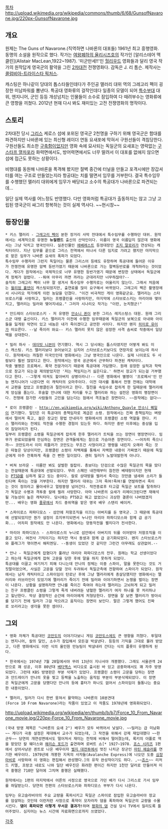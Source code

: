 [[목차]]
http://upload.wikimedia.org/wikipedia/commons/thumb/6/68/GunsofNavarone.jpg/220px-GunsofNavarone.jpg
== 개요 ==
원제는 The Guns of Navarone.(직역하면 나바론의 대포들)
1961년 최고 흥행영화. 동명의 소설을 원작으로 했다. 작가는 [[여왕폐하의 율리시즈호]]의 작가인 [알리스테어 맥클린](Alistair MacLean,1922~1987). '미군만세!!'인 [[헐리우드]] 영화들과 달리 영국 작가의 원작답게 영국군의 활약을 그린 [[2차대전]] 전쟁영화다. 감독은 J. 리 톰슨. 제작사는 [[콜럼비아-트라이스타 픽처스]].

캐스팅은 하나같이 당대의 톱스타들인데다가 주인공 맬러리 대위 역의 그레고리 펙이 굉장한 미남파워를 뽐낸다. 특공대 영화류의 걸작인데다 일종의 모델이 되어 [[특수부대]] 대위, 엔지니어, 군인 등등 개성넘치는 인물들이 소수로 잠입하여 다 때려부수는 영화류에 큰 영향을 끼쳤다. 2012년 현재 다시 봐도 재미있는 고전 전쟁영화의 명작이다.

== 스토리 == 
2차대전 당시 [[그리스]] 케로스 섬에 포위된 영국군 2천명을 구하기 위해 영국군은 함대를 파견하지만 나바론에 있는 최신형 레이더 연동 요새포에 막혀서 구원선들이 격침당한다. 구원선들도 최소한 [[구축함]]이었지만 영화 속에 묘사되는 독일군의 요새포는 영락없는 [[구스타프 열차포]]라 화력면에서도, 방어력면에서도 너무 딸려서 이 대포를 없애지 않으면 섬에 접근도 못하는 상황이다.

비행대를 동원해 나바론을 폭격해 봤지만 절벽 중간에 터널을 만들고 포격시에만 장갑셔터를 여는 구조로 만들었는지라 항공대는 치를 떨면서 임무를 거부한다. 결국 특수임무를 수행했던 맬러리 대위에게 임무가 배당되고 소수의 특공대가 나바론으로 파견되는데...

일단 실제 역사를 어느정도 반영했다. 다만 영화처럼 특공대가 출동하지는 않고 그냥 고립된 영국군이 싸그리 항복하는 것이 실제 역사다. ~~현시창~~

== 등장인물 ==
 * 키스 맬러리 - [[그레고리 펙]]이 분한 장거리 사막 전대에서 특수임무를 수행하던 대위. 원작에서는 세계적으로 유명한 '''뉴질랜드''' 출신의 산악인이다. 이름이 영국 이름답지 않은데 영화에서는 그냥 닥치고 영국인이다. 실존인물인 [[에베레스트]] 등정대장인 [[조지 말로리]]가 연상되는 캐릭터이다. 지난 임무를 끝으로 그리스 전역에서 떠나서 다른 임지로 가려고 했지만 마지막으로 맡은 임무가 나바론 요새의 폭파가 되었다.
 특수임무 수행자라 그런지 독일어는 물론 그리스어 등에도 유창하며 특공대에 들어온 이유가 전쟁전에 유명한 암벽 등반가였기 때문에 나바론으로 가는 절벽등반로를 개척하라는 것이었다. 게다가 원작에서는 국제적으로 너무 유명한 등반가였기 때문에 변장한 상태에서 독일군에게 정체가 걸렸다. --뭐여 아무리 까면 까라는 군대라지만 너무하잖아?--
 솔직히 그레고리 펙이 너무 잘 생겨서 특수임무 수행자로는 어울리지 않는다. 그래서 처음에는 [[윌리엄 홀덴]]이 캐스팅되었지만, 출연료를 많이 요구해서 바뀌었다. 그레고리 펙은 촬영장에서 시나리오 작가에게 이런 농담을 던졌다. "이건 비극적인 게이 영화같군요. 맬러리는 스타브로스키를 사랑하고, 밀러는 프랭클린을 사랑하지만, 마지막에 스타브로스키는 마리아와 맺어지고, 맬러리는 밀러와 맺어지네요." 그러자 시나리오 작가는 "이런, 눈치챘군!"

 * 안드레이 스타브로스키 - 저 유명한 [[안소니 퀸]]이 분한 그리스 레지스탕스 대원. 원래 그리스군 대령 출신이다. 키스 맬러리가 이전에 수행한 임무때문에 독일군의 보복으로 아내와 아이들을 잃게된 악연이 있고 네놈은 내가 죽이겠다고 공언한 사이다. 하지만 왠지 [[히이로 유이]]가 떠오른다. --날 죽이러 와요-- 키스 맬러리 못지 않은 굉장한 사격 솜씨로 작중에서 일당백을 상대한다.

 * 밀러 하사 - [[데이빗 니븐]]이 연기했다. 역시 그 당시에는 톱스타였지만 어떻게 봐도 미스 캐스팅. 키스 맬러리보다 늙어보이고 심지어 스타브로스키보다도 연장자로 보이는데 하사다. 원작에서는 까칠한 미국인인데 영화에서는 그냥 영국인으로 나온다. 실제 나이로도 두 사람보다 훨씬 많았다고 한다. 원작에서는 영국 공군에서 근무하다 파견된 캐릭터다.
 작중 별명은 프로페서. 폭약 전문가이기 때문에 특공대에 가담했다. 원래 굉장한 실적과 학력으로 장교가 되는걸 제의받았지만 '저는 책임지는거 싫은디요.' 하면서 장교가 되는걸 거부했다고 한다. --그렇게 따져도 할아버지 상병이라니!-- 다른 영화에서 별명이 '프로페서'인 만능 엔지니어가 나온다면 이 캐릭터의 오마주이다. 이전 대사를 통해서 전쟁 전에는 대학에서 교편을 잡았고 프랭클린과 절친이라고 한다. 절친을 속임수로 잡히게 한 일때문에 맬러리에게 앙심을 품는다. 후술할 안나에 대한 처리를 두고 맬러리와 하는 설전은 영화의 명장면이다. 전쟁에 참가한 사람들의 고민을 담는다는 점에서 격조높은 장면이다. ~~원작에는 없다~~

 * 로이 프랭클린 - [[http://en.wikipedia.org/wiki/Anthony_Quayle 안소니 퀘일]]이 연기했다. 일단은 이 특공대의 총책임자로 계급은 소령. 원작에서는 진짜 총책임자는 벼랑에서 떨어져 죽고, 젊은 장교인 항법 안내자가 영화에서의 프랭클린 소령 역할을 한다. 키스 맬러리와는 전에도 작전을 수행한 경험이 있는듯 하다. 하지만 중반 이후에는 중상을 입어 짐덩어리가 된다.
 일부러 프랭클린 소령을 독일군에게 잡히게 한후 맬러리가 트릭을 쓰는 장면이 명장면이다. 임무가 완료되었을때 안심하는 장면은 관객들에게는 참으로 가슴아픈 장면이다. ~~어차피 죽으니까~~ 코만도라서 이미 히틀러가 코만도는 무조건 사형이라고 명령을 내린지 오래라 죽는 것은 따놓은 당상이지만, 프랭클린 소령이 자백제를 통해서 자백한 내용이 가짜였기 때문에 독일군에게 아주 잔혹하게 죽을 건 뻔한 일이었다. 괜히 밀러가 노발대발한게 아니다.

 * 버쳐 브라운 - 이름만 봐도 살벌한 칼잡이. 총보다는 단검으로 수많은 독일군의 목을 땄다는 전설때문에 특공대에 선발되었다. 무려 스페인 내전때부터 참전한 베테랑이지만 현재는 [[PTSD]]를 심하게 앓고 있는 중이다. 칼로 상대방을 찔러서 죽이는 것만큼 냄새와 소리가 들린다며 죽이는 것을 거부한다. 하지만 맬러리 대위는 그저 죽여!죽여!를 연발하면서 죽이는 것이 정의라고 몰아세우고 얼렁뚱땅 넘어간다. 작전종료후 타고갈 독일군 보트를 탈취하다가 독일군 수병과 격투중 칼에 찔려 사망한다. 아마 나바론의 요새가 리메이크된다면 재해석될 가능성이 높은 캐릭터다. 당시에는 PTSD고 뭐고 없었으니 괴상한 결론이 나버렸겠지만... 배우는 영화 [[줄루]]에서 차드 중위역을 맡은 영국 배우 스탠리 베이커.

 * 스파이로스 파파디모스 - 섬안에 저항조직을 이끄는 아버지를 둔 영국군. 그 때문에 특공대에 선발되었지만 뭔가 설정이 흐지부지되면서 누나인 마리아 파파디모스와 함께 급 공기화... 어차피 원작에도 안 나온다. 영화에서는 양동작전을 펼치다가 전사한다.

 * 마리아 파파디모스 - 스파이로스의 누나로 섬안에서 아버지의 뒤를 이어받아 저항조직을 이끌고 있다. 여전사 기믹이기는 하지만 역시 동생과 함께 급 공기화되었다. 왠지 스타브로스카와 플래그가 엮이면서 해피엔딩. --동생이 있었던 것 같지만 그런건 아무래도 상관없어.--

 * 안나 - 독일군에게 잡혔다가 풀려난 마리아 파파디모스의 전우. 원래는 학교 선생이었다고 하는데 독일군에게 잡혀 고문을 당한 후에 말을 하지 못하게 되었다.
 특공대를 이끌고 여기저기 피해 다니는데 안나의 정체는 이중 스파이, 말을 못한다는 것도 거짓말이었으며, 사실은 고문을 당할 것이 두려워서 독일군측에 전향하여 스파이가 되었다. 원작에서는 남자 캐릭터이고 스파이임이 탄로난 후에 그냥 멜러리에게 총살당했지만 영화에서는 멜러리와 러브라인이 있었기에 멜러리가 죽이기 전에 밀러와 이야기하면서 논쟁을 벌이는 장면이 나온다. 상황을 설명하자면 안나를 죽이긴 죽여야 하는데 멜러리는 고뇌하게 되고 밀러는 친구 프랭클린 소령을 그렇게 죽게 내버려둔 냉혈한 멜러리가 여자 하나를 못 처리하냐고 힐난한다. 막상 결정적인 순간에 마리아에게 처형당한다. 장면을 잘 보면 멜러리가 방아쇠를 당기기 전에 밀러가 그걸 막으려고 움직이는 장면이 보인다. 말은 그렇게 했어도 진짜로 쏘리라고는 생각을 못한 셈이다.

== 그외 ==
 * 영화 자체가 특공대인 [[코만도]]의 이야기다보니 게임 [[코만도스]]에도 큰 영향을 끼쳤다. 투덜대는 엔지니어, 칼의 달인, 소수가 잠입해서 모든걸 박살낸다. 등등의 기믹을 그대로 물려 받았고, 다른 영화에서도 이런 식의 올인원 만능팀이 박살내러 간다는 식의 플롯이 유행하게 된다. 

 * 한국에서는 1974년 7월 20일에서야 무려 13년이 지나서야 개봉했다. 그래도 서울관객 24만으로 꽤 성공, 이후 80년대 [[베타맥스]] 비디오로 출시된 바 있고 공중파에서도 꽤 자주 방영되었다. 그런데 KBS 방영판은 부분 삭제가 있었다. 프랭클린 소령이 고문을 당하는 장면과 안드레이가 안나의 옷을 찢고 등짝을 노출하는 움직임 부분이 부분삭제되었다. 이 장면은 독일군에게 고문을 당했다던 안나의 등에 흉터가 하나도 없어서 스파이임이 들통나는 중요한 내용이었다.

 * 멜러리, 밀러가 다시 한번 뭉쳐서 활약하는 나바론의 10분견대(Force 10 From Navarone)라는 작품이 있었고 이 작품도 1978년에 영화화되었다.
http://upload.wikimedia.org/wikipedia/en/thumb/b/b7/Force_10_From_Navarone_movie.jpg/220px-Force_10_From_Navarone_movie.jpg
 (국내 방영 제목은 "나바론의 요새 2") 배우가 모두 바뀌어서 낯설다. ~~밀러는 급 미남화~~ 게다가 극중 설정은 제대해서 교수가 되었는데, 그 작전을 위해서 강제 재입대했다 ~~한군두~~ 당연히 개연성면에서도 떨어져서 재미는 전작에 비해서 떨어졌는데, 록키의 아폴로 역을 맡았던 칼 웨더스와 [[해리슨 포드]]가 출연하며 로버트 쇼[* 1927~1978. [[죠스 시리즈]] 1편에서 상어사냥꾼 퀸트로 나온 배우이자 [[벌지 대전투]]에서 멋진 나치군 장군인 [[마틴 헤슬러]]를 연기한 배우이다. 1979년에 개봉한 지옥의 사자들(Avalanche Express)에 나오던 도중 [[심장마비]]로 사망하여 이 영화는 편집해서 완성했다.]의 유작 완성작이기도 하다. ,~~[[죠스]]~~ 리처드 키엘, 프랑코 네로도 나와 일단 배우진은 화려한 편이긴 하지만 1천만 달러로 만들어져 미국 흥행은 710만 달러에 그치며 흥행은 실패했다.

 원작에서는 1편의 마지막에서 어른의 사정으로 영국으로 가던 배가 다시 그리스로 가서 임무를 하달받는다. 당연히 전편의 스타브로스키와 파파디모스 부부가 다시 나온다.

 임무는 유고슬라비아의 주요 교량을 폭파시키고 독일군 스파이로 잠입한 유고슬라비아 장교를 암살하는 것인데 이런저런 사정으로 폭약이 모자라자 댐을 폭파하여 독일군의 교량을 수몰시킨다. '''댐이 폭파되면 이렇게 무서운 결과가!'''하며 [[평화의 댐]] 건설 당시 TV에서 질리도록 틀어주었다. 심지어는 뉴스 시간에 자료화면으로까지 쓰였었다.
[[각주]]
